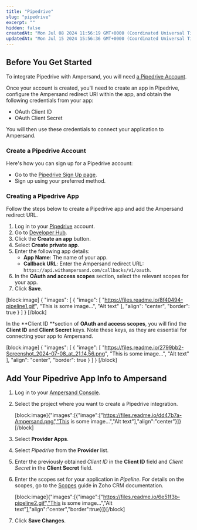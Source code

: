 ```yaml
---
title: "Pipedrive"
slug: "pipedrive"
excerpt: ""
hidden: false
createdAt: "Mon Jul 08 2024 11:56:19 GMT+0000 (Coordinated Universal Time)"
updatedAt: "Mon Jul 15 2024 15:56:36 GMT+0000 (Coordinated Universal Time)"
---
```

## Before You Get Started

To integrate Pipedrive with Ampersand, you will need [a Pipedrive Account](https://www.pipedrive.com/signup).

Once your account is created, you'll need to create an app in Pipedrive, configure the Ampersand redirect URI within the app, and obtain the following credentials from your app:

- OAuth Client ID
- OAuth Client Secret

You will then use these credentials to connect your application to Ampersand.

### Create a Pipedrive Account

Here's how you can sign up for a Pipedrive account:

- Go to the [Pipedrive Sign Up page](https://www.pipedrive.com/signup).
- Sign up using your preferred method.

### Creating a Pipedrive App

Follow the steps below to create a Pipedrive app and add the Ampersand redirect URL.

1. Log in to your [Pipedrive](https://app.pipedrive.com/login) account.
2. Go to [Developer Hub](https://marketplace.pipedrive.com/app/manage).
3. Click the **Create an app** button.
4. Select **Create private app**.
5. Enter the following app details:
   - **App Name**: The name of your app.
   - **Callback URL**: Enter the Ampersand redirect URL: `https://api.withampersand.com/callbacks/v1/oauth`.
6. In the **OAuth and access scopes** section, select the relevant scopes for your app. 
7. Click **Save**.

[block:image]
{
  "images": [
    {
      "image": [
        "https://files.readme.io/8f40494-pipeline1.gif",
        "This is some image...",
        "Alt text"
      ],
      "align": "center",
      "border": true
    }
  ]
}
[/block]


In the **Client ID **section of **OAuth and access scopes**, you will find the **Client ID** and **Client Secret** keys. Note these keys, as they are essential for connecting your app to Ampersand.

[block:image]
{
  "images": [
    {
      "image": [
        "https://files.readme.io/2799bb2-Screenshot_2024-07-08_at_21.14.56.png",
        "This is some image...",
        "Alt text"
      ],
      "align": "center",
      "border": true
    }
  ]
}
[/block]


## Add Your Pipedrive App Info to Ampersand

1. Log in to your [Ampersand Console](https://console.withampersand.com).

2. Select the project where you want to create a Pipedrive integration.

   [block:image]{"images":[{"image":["https://files.readme.io/dd47b7a-Ampersand.png","This is some image...","Alt text"],"align":"center"}]}[/block]

3. Select **Provider Apps**.

4. Select _Pipedrive_ from the **Provider** list.

5. Enter the previously obtained _Client ID_ in the **Client ID** field and _Client Secret_ in the **Client Secret** field.

6. Enter the scopes set for your application in _Pipeline_. For details on the scopes, go to the [Scopes](https://www.zoho.com/people/api/scopes.html) guide in Zoho CRM documentation. 

   [block:image]{"images":[{"image":["https://files.readme.io/6e51f3b-pipeline2.gif","This is some image...","Alt text"],"align":"center","border":true}]}[/block]

7. Click **Save Changes**.
